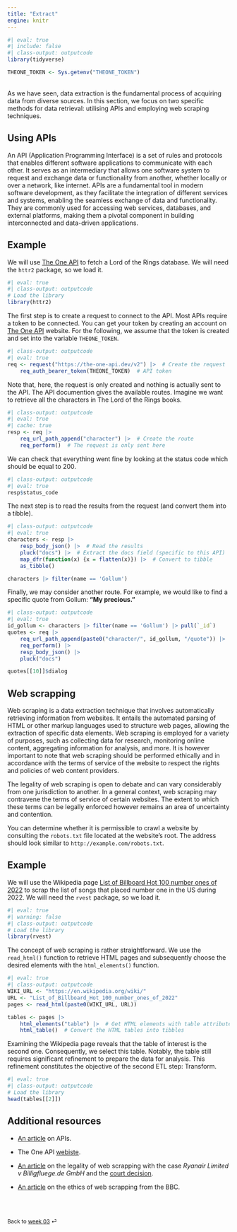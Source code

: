 ```yaml
---
title: "Extract"
engine: knitr
---
```


```r
#| eval: true
#| include: false
#| class-output: outputcode
library(tidyverse)

THEONE_TOKEN <- Sys.getenv("THEONE_TOKEN")
```

<br>
As we have seen, data extraction is the fundamental process of acquiring data from diverse sources. In this section, we focus on two specific methods for data retrieval: utilising APIs and employing web scraping techniques.

## Using APIs

An API (Application Programming Interface) is a set of rules and protocols that enables different software applications to communicate with each other. It serves as an intermediary that allows one software system to request and exchange data or functionality from another, whether locally or over a network, like internet. APIs are a fundamental tool in modern software development, as they facilitate the integration of different services and systems, enabling the seamless exchange of data and functionality. They are commonly used for accessing web services, databases, and external platforms, making them a pivotal component in building interconnected and data-driven applications.

::: {.callout-note appearance="simple"}

## Example

We will use [The One API](https://the-one-api.dev) to fetch a Lord of the Rings database. We will need the `httr2` package, so we load it.

```r
#| eval: true
#| class-output: outputcode
# Load the library
library(httr2)
```

The first step is to create a request to connect to the API. Most APIs require a token to be connected. You can get your token by creating an account on [The One API](https://the-one-api.dev) website. For the following, we assume that the token is created and set into the variable `THEONE_TOKEN`.

```r
#| class-output: outputcode
#| eval: true
req <- request("https://the-one-api.dev/v2") |>  # Create the request
    req_auth_bearer_token(THEONE_TOKEN)  # API token
```

Note that, here, the request is only created and nothing is actually sent to the API. The API documention gives the available routes. Imagine we want to retrieve all the characters in The Lord of the Rings books.

```r
#| class-output: outputcode
#| eval: true
#| cache: true
resp <- req |>  
    req_url_path_append("character") |>  # Create the route
    req_perform()  # The request is only sent here
```

We can check that everything went fine by looking at the status code which should be equal to $200$.

```r
#| class-output: outputcode
#| eval: true
resp$status_code
```

The next step is to read the results from the request (and convert them into a tibble).

```r
#| class-output: outputcode
#| eval: true
characters <- resp |> 
    resp_body_json() |>  # Read the results
    pluck("docs") |>  # Extract the docs field (specific to this API)
    map_dfr(function(x) {x = flatten(x)}) |>  # Convert to tibble
    as_tibble()

characters |> filter(name == 'Gollum')
```

Finally, we may consider another route. For example, we would like to find a specific quote from Gollum: **"My precious."**

```r
#| class-output: outputcode
#| eval: true
id_gollum <- characters |> filter(name == 'Gollum') |> pull(`_id`)
quotes <- req |>
    req_url_path_append(paste0("character/", id_gollum, "/quote")) |> 
    req_perform() |> 
    resp_body_json() |> 
    pluck("docs")

quotes[[10]]$dialog
```

:::

## Web scrapping

Web scraping is a data extraction technique that involves automatically retrieving information from websites. It entails the automated parsing of HTML or other markup languages used to structure web pages, allowing the extraction of specific data elements. Web scraping is employed for a variety of purposes, such as collecting data for research, monitoring online content, aggregating information for analysis, and more. It is however important to note that web scraping should be performed ethically and in accordance with the terms of service of the website to respect the rights and policies of web content providers.

::: {.callout-note appearance="simple"}
The legality of web scraping is open to debate and can vary considerably from one jurisdiction to another. In a general context, web scraping may contravene the terms of service of certain websites. The extent to which these terms can be legally enforced however remains an area of uncertainty and contention.
:::

::: {.callout-note appearance="simple"}
You can determine whether it is permissible to crawl a website by consulting the `robots.txt` file located at the website's root. The address should look similar to `http://example.com/robots.txt`.
:::

::: {.callout-note appearance="simple"}

## Example

We will use the Wikipedia page [List of Billboard Hot 100 number ones of 2022](https://en.wikipedia.org/wiki/List_of_Billboard_Hot_100_number_ones_of_2022) to scrap the list of songs that placed number one in the US during 2022. We will need the `rvest` package, so we load it.

```r
#| eval: true
#| warning: false
#| class-output: outputcode
# Load the library
library(rvest)
```


The concept of web scraping is rather straightforward. We use the `read_html()` function to retrieve HTML pages and subsequently choose the desired elements with the `html_elements()` function.

```r
#| eval: true
#| class-output: outputcode
WIKI_URL <- "https://en.wikipedia.org/wiki/"
URL <- "List_of_Billboard_Hot_100_number_ones_of_2022"
pages <- read_html(paste0(WIKI_URL, URL))

tables <- pages |>
    html_elements("table") |>  # Get HTML elements with table attributes
    html_table()  # Convert the HTML tables into tibbles

```

Examining the Wikipedia page reveals that the table of interest is the second one. Consequently, we select this table. Notably, the table still requires significant refinement to prepare the data for analysis. This refinement constitutes the objective of the second ETL step: Transform.

```r
#| eval: true
#| class-output: outputcode
# Load the library
head(tables[[2]])
```

:::


## Additional resources

* [An article](https://www.infoworld.com/article/3269878/what-is-an-api-application-programming-interfaces-explained.html) on APIs.

* The One API [webiste](https://the-one-api.dev).

* [An article](https://web.archive.org/web/20120624103316/http://www.lkshields.ie/htmdocs/publications/newsletters/update26/update26_03.htm) on the legality of web scrapping with the case *Ryanair Limited v Billigfluege.de GmbH* and the [court decision](http://www.bailii.org/ie/cases/IEHC/2010/H47.html).

* [An article](https://www.bbc.com/news/technology-23988890) on the ethics of web scrapping from the BBC.

<br><br>

::: {style="font-size: 0.875em;"}
Back to [week 03](/weeks/week-3.qmd) ⏎
:::